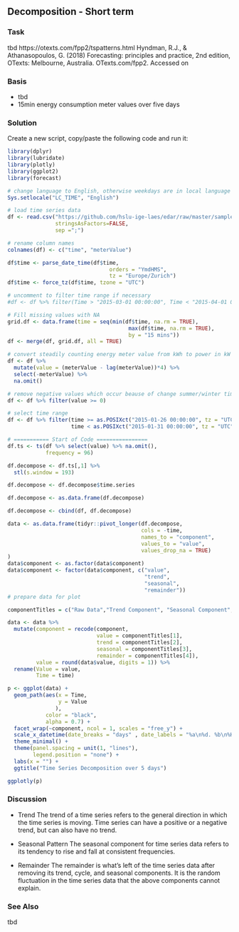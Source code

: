 ## Decomposition - Short term
### Task
tbd
https://otexts.com/fpp2/tspatterns.html
Hyndman, R.J., & Athanasopoulos, G. (2018) Forecasting: principles and practice, 2nd edition, OTexts: Melbourne, Australia. OTexts.com/fpp2. Accessed on <current date>

### Basis

* tbd
* 15min energy consumption meter values over five days

### Solution


Create a new script, copy/paste the following code and run it:

```r
library(dplyr)
library(lubridate)
library(plotly)
library(ggplot2)
library(forecast)

# change language to English, otherwise weekdays are in local language
Sys.setlocale("LC_TIME", "English")

# load time series data
df <- read.csv("https://github.com/hslu-ige-laes/edar/raw/master/sampleData/eboBookEleMeter.csv",
               stringsAsFactors=FALSE,
               sep =";")

# rename column names
colnames(df) <- c("time", "meterValue")

df$time <- parse_date_time(df$time,
                                orders = "YmdHMS",
                                tz = "Europe/Zurich")
df$time <- force_tz(df$time, tzone = "UTC")

# uncomment to filter time range if necessary
#df <- df %>% filter(Time > "2015-03-01 00:00:00", Time < "2015-04-01 00:00:00")

# Fill missing values with NA
grid.df <- data.frame(time = seq(min(df$time, na.rm = TRUE),
                                      max(df$time, na.rm = TRUE),
                                      by = "15 mins"))
df <- merge(df, grid.df, all = TRUE)

# convert steadily counting energy meter value from kWh to power in kW
df <- df %>% 
  mutate(value = (meterValue - lag(meterValue))*4) %>%
  select(-meterValue) %>%
  na.omit()

# remove negative values which occur beause of change summer/winter time
df <- df %>% filter(value >= 0)

# select time range
df <- df %>% filter(time >= as.POSIXct("2015-01-26 00:00:00", tz = "UTC"),
                    time < as.POSIXct("2015-01-31 00:00:00", tz = "UTC"))

# =========== Start of Code ================
df.ts <- ts(df %>% select(value) %>% na.omit(),
            frequency = 96)

df.decompose <- df.ts[,1] %>%
  stl(s.window = 193)

df.decompose <- df.decompose$time.series

df.decompose <- as.data.frame(df.decompose)

df.decompose <- cbind(df, df.decompose)

data <- as.data.frame(tidyr::pivot_longer(df.decompose,
                                          cols = -time,
                                          names_to = "component",
                                          values_to = "value",
                                          values_drop_na = TRUE)
)
data$component <- as.factor(data$component)
data$component <- factor(data$component, c("value",
                                           "trend",
                                           "seasonal",
                                           "remainder"))
# prepare data for plot

componentTitles = c("Raw Data","Trend Component", "Seasonal Component", "Remainder")

data <- data %>%
  mutate(component = recode(component,
                            value = componentTitles[1],
                            trend = componentTitles[2],
                            seasonal = componentTitles[3],
                            remainder = componentTitles[4]),
         value = round(data$value, digits = 1)) %>% 
  rename(Value = value,
         Time = time)

p <- ggplot(data) +
  geom_path(aes(x = Time,
                y = Value
               ),
            color = "black",
            alpha = 0.7) +
  facet_wrap(~component, ncol = 1, scales = "free_y") +
  scale_x_datetime(date_breaks = "days" , date_labels = "%a\n%d. %b\n%H:%M") +
  theme_minimal() +
  theme(panel.spacing = unit(1, "lines"),
        legend.position = "none") +
  labs(x = "") +
  ggtitle("Time Series Decomposition over 5 days")

ggplotly(p)

```

### Discussion
* Trend
  The trend of a time series refers to the general direction in which the time series is moving. Time series can have a positive or a negative trend, but can also have no trend.
  
* Seasonal Pattern
  The seasonal component for time series data refers to its tendency to rise and fall at consistent frequencies.

* Remainder
  The remainder is what’s left of the time series data after removing its trend, cycle, and seasonal components. It is the random fluctuation in the time series data that the above components cannot explain.

### See Also
tbd

